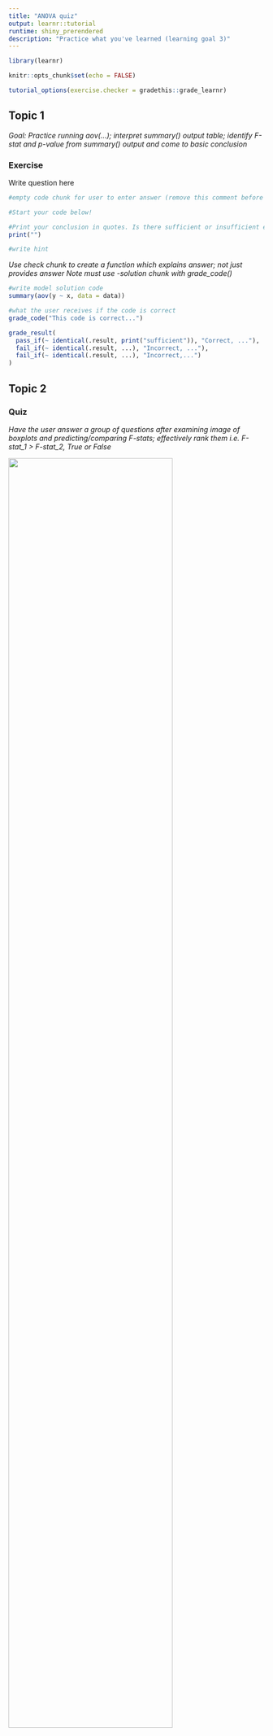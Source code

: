 ```yaml
---
title: "ANOVA quiz"
output: learnr::tutorial
runtime: shiny_prerendered
description: "Practice what you've learned (learning goal 3)"
---
```


```r
library(learnr)

knitr::opts_chunk$set(echo = FALSE)

tutorial_options(exercise.checker = gradethis::grade_learnr)
```


## Topic 1
*Goal: Practice running aov(...); interpret summary() output table; identify F-stat and p-value from summary() output and come to basic conclusion*

### Exercise

Write question here
```r
#empty code chunk for user to enter answer (remove this comment before deploy)

#Start your code below!

#Print your conclusion in quotes. Is there sufficient or insufficient evidence to conclude...
print("")

```

```r
#write hint
```

*Use check chunk to create a function which explains answer; not just provides answer*
*Note must use -solution chunk with grade_code()*
```r
#write model solution code
summary(aov(y ~ x, data = data))
```
```r
#what the user receives if the code is correct
grade_code("This code is correct...")

grade_result(
  pass_if(~ identical(.result, print("sufficient")), "Correct, ..."),
  fail_if(~ identical(.result, ...), "Incorrect, ..."),
  fail_if(~ identical(.result, ...), "Incorrect,...")
)

```

## Topic 2

### Quiz

*Have the user answer a group of questions after examining image of boxplots and predicting/comparing F-stats; effectively rank them i.e. F-stat_1 > F-stat_2, True or False*

![](images/boxplots.png){width=80%}

Some questions to verify that you understand the purposes of various base and recommended R packages:

```r
quiz(caption = "Question 1",
  question("Write question 1 part a here",
    answer("True", message = "Explain why this is not the correct answer"),
    answer("False", correct = TRUE),
  allow_retry = TRUE,
  random_answer_order = TRUE
  ),
  question("Write question 1 part b here",
    answer("True", correct = TRUE, message = "Explain why this is correct..."),
    answer("False", message = "Explain why this is not the correct answer..."),
  allow_retry = TRUE,
  random_answer_order = TRUE
  )
)
```


